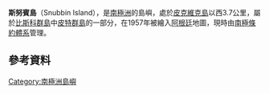 {{coord|65|29|S|65|50|W|display=title}}

'''斯努賓島'''（Snubbin Island），是[[南極洲|南極洲]]的島嶼，處於[[皮克維克島|皮克維克島]]以西3.7公里，屬於[[比斯科群島|比斯科群島]]中[[皮特群島|皮特群島]]的一部分，在1957年被繪入[[阿根廷|阿根廷]]地圖，現時由[[南極條約體系|南極條約體系]]管理。

==參考資料==
{{usgs-gazetteer}}

{{DEFAULTSORT:Snubbin Island}}
[[Category:南極洲島嶼|Category:南極洲島嶼]]


{{Biscoes-geo-stub}}